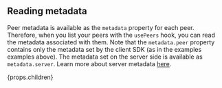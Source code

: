 ## Reading metadata

Peer metadata is available as the `metadata` property for each peer. Therefore, when you list your peers with the `usePeers` hook, you can read
the metadata associated with them.
Note that the `metadata.peer` property contains only the metadata set by the client SDK (as in the examples examples above).
The metadata set on the server side is available as `metadata.server`.
Learn more about server metadata [here](../../../how-to/backend/server-setup#metadata).

{props.children}
